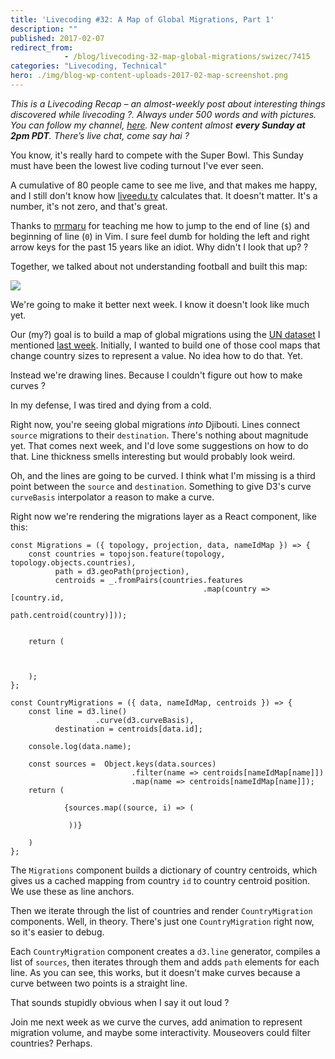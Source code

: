 ```yaml
---
title: 'Livecoding #32: A Map of Global Migrations, Part 1'
description: ""
published: 2017-02-07
redirect_from: 
            - /blog/livecoding-32-map-global-migrations/swizec/7415
categories: "Livecoding, Technical"
hero: ./img/blog-wp-content-uploads-2017-02-map-screenshot.png
---
```

_This is a Livecoding Recap – an almost-weekly post about interesting things discovered while livecoding ?. Always under 500 words and with pictures. You can follow my channel, [here](https://liveedu.tv/swizec). New content almost **every Sunday at 2pm PDT**. There’s live chat, come say hai ?_





You know, it's really hard to compete with the Super Bowl. This Sunday must have been the lowest live coding turnout I've ever seen.



A cumulative of 80 people came to see me live, and that makes me happy, and I still don't know how [liveedu.tv](https://www.liveedu.tv/swizec/) calculates that. It doesn't matter. It's a number, it's not zero, and that's great.



Thanks to [mrmaru](https://www.liveedu.tv/mrmaru/) for teaching me how to jump to the end of line (`$`) and beginning of line (`0`) in Vim. I sure feel dumb for holding the left and right arrow keys for the past 15 years like an idiot. Why didn't I look that up? ?



Together, we talked about not understanding football and built this map:



![](./img/blog-wp-content-uploads-2017-02-map-screenshot.png)



We're going to make it better next week. I know it doesn't look like much yet.



Our (my?) goal is to build a map of global migrations using the [UN dataset](https://github.com/curran/data/blob/gh-pages/un/migration/README.md) I mentioned [last week](https://swizec.com/blog/livecoding-31-datasets-hard/swizec/7403). Initially, I wanted to build one of those cool maps that change country sizes to represent a value. No idea how to do that. Yet.



Instead we're drawing lines. Because I couldn't figure out how to make curves ?



In my defense, I was tired and dying from a cold.



Right now, you're seeing global migrations _into_ Djibouti. Lines connect `source` migrations to their `destination`. There's nothing about magnitude yet. That comes next week, and I'd love some suggestions on how to do that. Line thickness smells interesting but would probably look weird.



Oh, and the lines are going to be curved. I think what I'm missing is a third point between the `source` and `destination`. Something to give D3's curve `curveBasis` interpolator a reason to make a curve.



Right now we're rendering the migrations layer as a React component, like this:



```
const Migrations = ({ topology, projection, data, nameIdMap }) => {
    const countries = topojson.feature(topology, topology.objects.countries),
          path = d3.geoPath(projection),
          centroids = _.fromPairs(countries.features
                                           .map(country => [country.id,
                                                            path.centroid(country)]));


    return (
        
            
        
    );
};

const CountryMigrations = ({ data, nameIdMap, centroids }) => {
    const line = d3.line()
                   .curve(d3.curveBasis),
          destination = centroids[data.id];

    console.log(data.name);

    const sources =  Object.keys(data.sources)
                           .filter(name => centroids[nameIdMap[name]])
                           .map(name => centroids[nameIdMap[name]]);
    return (
        
            {sources.map((source, i) => (
                
             ))}
        
    )
};
```



The `Migrations` component builds a dictionary of country centroids, which gives us a cached mapping from country `id` to country centroid position. We use these as line anchors.



Then we iterate through the list of countries and render `CountryMigration` components. Well, in theory. There's just one `CountryMigration` right now, so it's easier to debug.



Each `CountryMigration` component creates a `d3.line` generator, compiles a list of `sources`, then iterates through them and adds `path` elements for each line. As you can see, this works, but it doesn't make curves because a curve between two points is a straight line.



That sounds stupidly obvious when I say it out loud ?



Join me next week as we curve the curves, add animation to represent migration volume, and maybe some interactivity. Mouseovers could filter countries? Perhaps.